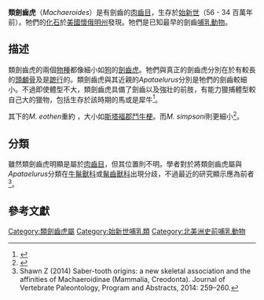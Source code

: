 {{Automatic taxobox
| taxon = Machaeroides
| name = 類劍齒虎
| fossil_range = [[始新世|始新世]] {{Fossil range|Eocene}}
| image = 
| image_width = 250px
| image_caption = ''M. eothen''的重組圖。
| image2 = Machaeroides eothen.JPG
| image2_width = 250px
| image2_caption = ''M. eothen''的[[頭顱骨|頭顱骨]]。
| type_species = '''''Machaeroides eothen'''''
| type_species_authority = Matthew, 1909
| subdivision_ranks = [[種|種]]
| subdivision =
* {{extinct}}''M. eothen''
* {{extinct}}''M. simpsoni''
}}

'''類劍齒虎'''（''Machaeroides''）是有劍齒的[[肉齒目|肉齒目]]，生存於[[始新世|始新世]]（56 - 34 百萬年前）。牠們的[[化石|化石]]於[[美國|美國]][[懷俄明州|懷俄明州]]發現。牠們是已知最早的劍齒[[哺乳動物|哺乳動物]]。

== 描述 ==
類劍齒虎的兩個[[物種|物種]]都像細小如[[狗|狗]]的[[劍齒虎|劍齒虎]]。牠們與真正的劍齒虎分別在於有較長的[[頭顱骨|頭顱骨]]及是[[蹠行|蹠行]]的。類劍齒虎與其近親的''Apataelurus''分別是牠們的劍齒較細小。不過即使體型不大，類劍齒虎具備了劍齒以及強壯的前肢，有能力獵捕體型較自己大的獵物，包括生存於該時期的馬或是犀牛<ref>{{cite book |last=Anton |first=Mauricio |authorlink=Mauricio Anton |date=2013 |title=Sabertooth}}</ref>。

其下的''M. eothen''重約 {{convert|10|to|14|kg|lb|abbr=on}}，大小如[[斯塔福郡鬥牛梗|斯塔福郡鬥牛梗]]。而''M. simpsoni''則更細小<ref name=egi2001>{{Cite journal en|author=Egi, Naoko1|year=2001|title=Body Mass Estimates in Extinct Mammals from Limb Bone Dimensions: the Case of North American Hyaenodontids|journal=Palaeontology|volume=44|issue=3|pages=497-528|doi=10.1111/1475-4983.00189}}</ref>。

== 分類 ==
雖然類劍齒虎明顯是屬於[[肉齒目|肉齒目]]，但其位置則不明。學者對於將類劍齒虎屬與''Apataelurus''分類在[[牛鬣獸科|牛鬣獸科]]或[[鬣齒獸科|鬣齒獸科]]出現分歧，不過最近的研究顯示應為前者<ref>Shawn Z (2014) Saber-tooth origins: a new skeletal association and the affinities of Machaeroidinae (Mammalia, Creodonta). Journal of Vertebrate Paleontology, Program and Abstracts, 2014: 259–260.</ref>。

== 參考文獻 ==
{{reflist}}

{{Portal|滅絕與瀕危物種}}
{{牛鬣獸科}}
{{Taxonbar|from=Q936606}}

[[Category:類劍齒虎屬|Category:類劍齒虎屬]]
[[Category:始新世哺乳類|Category:始新世哺乳類]]
[[Category:北美洲史前哺乳動物|Category:北美洲史前哺乳動物]]